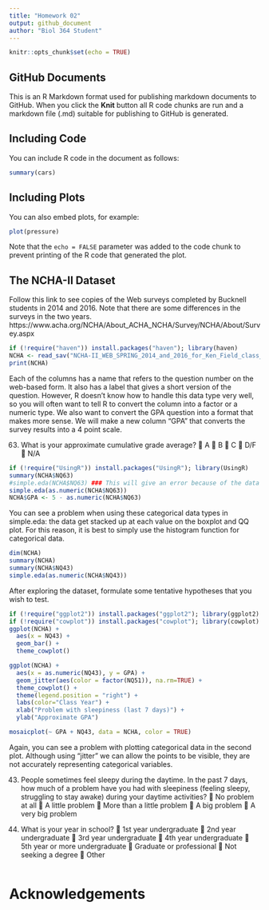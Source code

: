```yaml
---
title: "Homework 02"
output: github_document
author: "Biol 364 Student"
---
```


```r
knitr::opts_chunk$set(echo = TRUE)
```

## GitHub Documents

This is an R Markdown format used for publishing markdown documents to GitHub. When you click the **Knit** button all R code chunks are run and a markdown file (.md) suitable for publishing to GitHub is generated.

## Including Code

You can include R code in the document as follows:

```r
summary(cars)
```

## Including Plots

You can also embed plots, for example:

```r
plot(pressure)
```

Note that the `echo = FALSE` parameter was added to the code chunk to prevent printing of the R code that generated the plot.

## The NCHA-II Dataset
Follow this link to see copies of the Web surveys completed by Bucknell students in 2014 and 2016.
Note that there are some differences in the surveys in the two years.
https://www.acha.org/NCHA/About_ACHA_NCHA/Survey/NCHA/About/Survey.aspx

```r
if (!require("haven")) install.packages("haven"); library(haven)
NCHA <- read_sav("NCHA-II_WEB_SPRING_2014_and_2016_for_Ken_Field_class_project.SAV")
print(NCHA)
```

Each of the columns has a name that refers to the question number on the web-based form. It also has a label that gives a short version of the question.
However, R doesn't know how to handle this data type very well, so you will often want to tell R to convert the column into a factor or a numeric type.
We also want to convert the GPA question into a format that makes more sense. We will make a new column "GPA" that converts the survey results into a 4 point scale.

63) What is your approximate cumulative grade average?
 A
 B
 C
 D/F
 N/A

```r
if (!require("UsingR")) install.packages("UsingR"); library(UsingR)
summary(NCHA$NQ63)
#simple.eda(NCHA$NQ63) ### This will give an error because of the data type
simple.eda(as.numeric(NCHA$NQ63))
NCHA$GPA <- 5 - as.numeric(NCHA$NQ63)
```

You can see a problem when using these categorical data types in simple.eda: the data get stacked up at each value on the boxplot and QQ plot. For this reason, it is best to simply use the histogram function for categorical data.

```r
dim(NCHA)
summary(NCHA)
summary(NCHA$NQ43)
simple.eda(as.numeric(NCHA$NQ43))
```

After exploring the dataset, formulate some tentative hypotheses that you wish to test.

```r
if (!require("ggplot2")) install.packages("ggplot2"); library(ggplot2)
if (!require("cowplot")) install.packages("cowplot"); library(cowplot)
ggplot(NCHA) +
  aes(x = NQ43) +
  geom_bar() +
  theme_cowplot()

ggplot(NCHA) +
  aes(x = as.numeric(NQ43), y = GPA) +
  geom_jitter(aes(color = factor(NQ51)), na.rm=TRUE) +
  theme_cowplot() +
  theme(legend.position = "right") +
  labs(color="Class Year") + 
  xlab("Problem with sleepiness (last 7 days)") + 
  ylab("Approximate GPA")

mosaicplot(~ GPA + NQ43, data = NCHA, color = TRUE)
```

Again, you can see a problem with plotting categorical data in the second plot. Although using "jitter" we can allow the points to be visible, they are not accurately representing categorical variables.

43) People sometimes feel sleepy during the daytime. In the past 7 days, how much of a
problem have you had with sleepiness (feeling sleepy, struggling to stay awake) during your
daytime activities?
 No problem at all
 A little problem
 More than a little problem
 A big problem
 A very big problem

51) What is your year in school?
 1st year undergraduate
 2nd year undergraduate
 3rd year undergraduate
 4th year undergraduate
 5th year or more undergraduate
 Graduate or professional
 Not seeking a degree
 Other

```r

```

Acknowledgements
=========================

